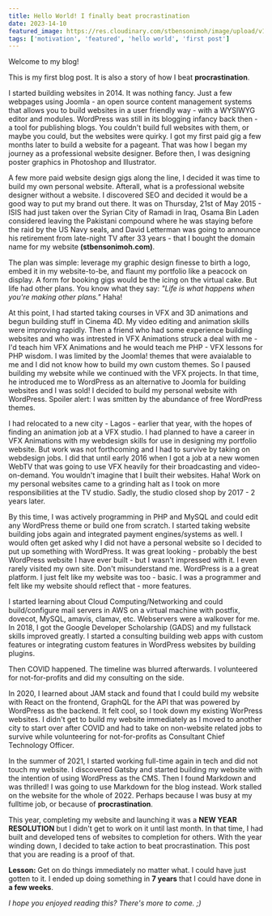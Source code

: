 ```yaml
---
title: Hello World! I finally beat procrastination
date: 2023-14-10
featured_image: https://res.cloudinary.com/stbensonimoh/image/upload/v1692657775/blog-content/photo-1607523751915-5291fab91551_ixp347.jpg
tags: ['motivation', 'featured', 'hello world', 'first post']
---
```

Welcome to my blog!

This is my first blog post. It is also a story of how I beat <span title="Procrastination refers to the act of delaying or postponing tasks, often to a later time, despite knowing that such delays may have negative consequences. It involves voluntarily putting off actions or decisions that need to be made, and it is often considered a behavior associated with avoiding tasks perceived as difficult, unpleasant, or overwhelming.">**procrastination**</span>.

I started building websites in 2014. It was nothing fancy. Just a few webpages using Joomla - an open source content management systems that allows you to build websites in a user friendly way - with a WYSIWYG editor and modules. WordPress was still in its blogging infancy back then - a tool for publishing blogs. You couldn't build full websites with them, or maybe you could, but the websites were quirky. I got my first paid gig a few months later to build a website for a pageant. That was how I began my journey as a professional website designer. Before then, I was designing poster graphics in Photoshop and Illustrator.

A few more paid website design gigs along the line, I decided it was time to build my own personal website. Afterall, what is a professional website designer without a website. I discovered SEO and decided it would be a good way to put my brand out there. It was on Thursday, 21st of May 2015 - ISIS had just taken over the Syrian City of Ramadi in Iraq, Osama Bin Laden considered leaving the Pakistani compound where he was staying before the raid by the US Navy seals, and David Letterman was going to announce his retirement from late-night TV after 33 years - that I bought the domain name for my website **(stbensonimoh.com)**.

The plan was simple: leverage my graphic design finesse to birth a logo, embed it in my website-to-be, and flaunt my portfolio like a peacock on display. A form for booking gigs would be the icing on the virtual cake. But life had other plans. You know what they say: *"Life is what happens when you're making other plans."* Haha!

At this point, I had started taking courses in VFX and 3D animations and begun building stuff in Cinema 4D. My video editing and animation skills were improving rapidly. Then a friend who had some experience building websites and who was intrested in VFX Animations struck a deal with me - I'd teach him VFX Animations and he would teach me PHP - VFX lessons for PHP wisdom. I was limited by the Joomla! themes that were avaialable to me and I did not know how to build my own custom themes. So I paused building my website while we continued with the VFX projects. In that time, he introduced me to WordPress as an alternative to Joomla for building websites and I was sold! I decided to build my personal website with WordPress. Spoiler alert: I was smitten by the abundance of free WordPress themes.

I had relocated to a new city - Lagos - earlier that year, with the hopes of finding an animation job at a VFX studio. I had planned to have a career in VFX Animations with my webdesign skills for use in designing my portfolio website. But work was not forthcoming and I had to survive by taking on webdesign jobs. I did that until early 2016 when I got a job at a new women WebTV that was going to use VFX heavily for their broadcasting and video-on-demand. You wouldn't imagine that I built their websites. Haha! Work on my personal websites came to a grinding halt as I took on more responsibilities at the TV studio. Sadly, the studio closed shop by 2017 - 2 years later.

By this time, I was actively programming in PHP and MySQL and could edit any WordPress theme or build one from scratch. I started taking website building jobs again and integrated payment engines/systems as well. I would often get asked why I did not have a personal website so I decided to put up something with WordPress. It was great looking - probably the best WordPress website I have ever built - but I wasn't impressed with it. I even rarely visited my own site. Don't misunderstand me. WordPress is a a great platform. I just felt like my website was too - basic. I was a programmer and felt like my website should reflect that - more features.

I started learning about Cloud Computing/Networking and could build/configure mail servers in AWS on a virtual machine with postfix, dovecot, MySQL, amavis, clamav, etc. Webservers were a walkover for me. In 2018, I got the Google Developer Scholarship (GADS) and my fullstack skills improved greatly. I started a consulting building web apps with custom features or integrating custom features in WordPress websites by building plugins. 

Then COVID happened. The timeline was blurred afterwards. I volunteered for not-for-profits and did my consulting on the side.

In 2020, I learned about JAM stack and found that I could build my website with React on the frontend, GraphQL for the API that was powered by WordPress as the backend. It felt cool, so I took down my existing WorPress websites. I didn't get to build my website immediately as I moved to another city to start over after COVID and had to take on non-website related jobs to survive while volunteering for not-for-profits as Consultant Chief Technology Officer. 

In the summer of 2021, I started working full-time again in tech and did not touch my website. I discovered Gatsby and started building my website with the intention of using WordPress as the CMS. Then I found Markdown and was thrilled! I was going to use Markdown for the blog instead. Work stalled on the website for the whole of 2022. Perhaps because I was busy at my fulltime job, or because of **procrastination**. 

This year, completing my website and launching it was a **NEW YEAR RESOLUTION** but I didn't get to work on it until last month. In that time, I had built and developed tens of websites to completion for others. With the year winding down, I decided to take action to beat procrastination. This post that you are reading is a proof of that.

**Lesson:** Get on do things immediately no matter what. I could have just gotten to it. I ended up doing something in **7 years** that I could have done in **a few weeks**.

*I hope you enjoyed reading this? There's more to come. ;)*